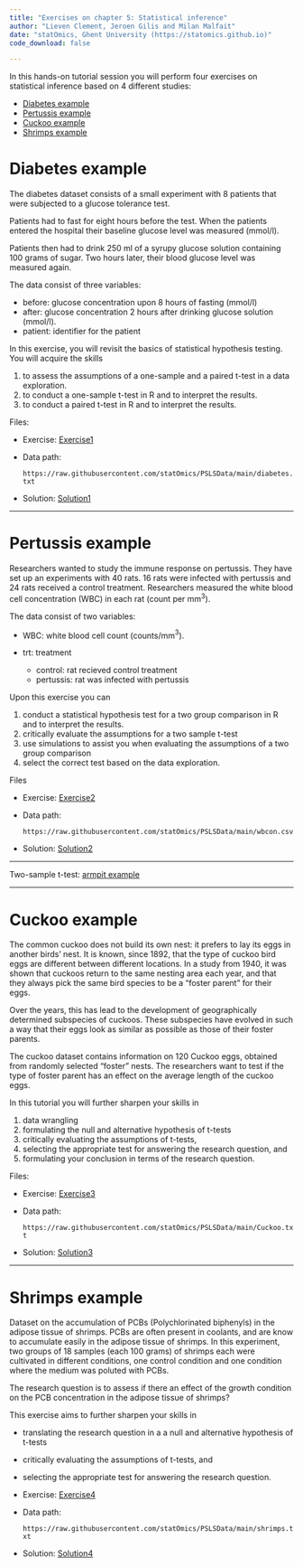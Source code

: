 ```yaml
---
title: "Exercises on chapter 5: Statistical inference"
author: "Lieven Clement, Jeroen Gilis and Milan Malfait"
date: "statOmics, Ghent University (https://statomics.github.io)"
code_download: false

---
```


In this hands-on tutorial session you will perform four exercises on statistical inference based on
4 different studies:

* [Diabetes example]
* [Pertussis example]
* [Cuckoo example]
* [Shrimps example]

# Diabetes example

The diabetes dataset consists of a small experiment with 8 patients
that were subjected to a glucose tolerance test.

Patients had to fast for eight hours before the test.
When the patients entered the hospital their baseline glucose level was measured (mmol/l).

Patients then  had to drink 250 ml of a syrupy glucose solution containing 100 grams of sugar.
Two hours later, their blood glucose level was measured again.

The data consist of three variables:

- before: glucose concentration upon 8 hours of fasting (mmol/l)
- after: glucose concentration 2 hours after drinking glucose solution (mmol/l).
- patient: identifier for the patient

In this exercise, you will revisit the basics of statistical  hypothesis testing. You will acquire the skills

1. to assess the assumptions of a one-sample and a paired t-test in a data exploration.
2. to conduct a one-sample t-test in R and to interpret the results.
3. to conduct a paired t-test in R and to interpret the results.


Files:

- Exercise: [Exercise1](./05_1_diabetes.html)
- Data path:

  `https://raw.githubusercontent.com/statOmics/PSLSData/main/diabetes.txt`

- Solution: [Solution1](./05_1_diabetes_sol.html)

---

# Pertussis example

Researchers wanted to study the immune response on pertussis.
They have set up an experiments with 40 rats.
16 rats were infected with pertussis and 24 rats received a control treatment.
Researchers measured the white blood cell concentration (WBC) in each rat (count per mm$^3$).

The data consist of two variables:

- WBC: white blood cell count (counts/mm$^3$).
- trt: treatment

    - control: rat recieved control treatment
    - pertussis: rat was infected with pertussis

Upon this exercise you can


1. conduct a statistical hypothesis test for a two group comparison in R and to interpret the results.
2. critically evaluate the assumptions for a two sample t-test
3. use simulations to assist you when evaluating the assumptions of a two group comparison
4. select the correct test based on the data exploration.


Files

- Exercise: [Exercise2](./05_2_pertussis.html)
- Data path:

  `https://raw.githubusercontent.com/statOmics/PSLSData/main/wbcon.csv`

- Solution: [Solution2](./05_2_pertussis_sol.html)

---

Two-sample t-test: [armpit example](05_armpit_example.html)

---

# Cuckoo example

The common cuckoo does not build its own nest: it prefers to lay its eggs in
another birds' nest. It is known, since 1892, that the type of cuckoo bird eggs
are different between different locations. In a study from 1940, it was shown
that cuckoos return to the same nesting area each year, and that they always
pick the same bird species to be a "foster parent" for their eggs.

Over the years, this has lead to the development of geographically determined
subspecies of cuckoos. These subspecies have evolved in such a way that their
eggs look as similar as possible as those of their foster parents.

The cuckoo dataset contains information on 120 Cuckoo eggs, obtained from
randomly selected "foster" nests. The researchers want to test if the type of
foster parent has an effect on the average length of the cuckoo eggs.

In this tutorial you will further sharpen your skills in

1. data wrangling
2. formulating the null and alternative hypothesis of t-tests
3. critically evaluating the assumptions of t-tests,
4. selecting the appropriate test for answering the research question, and
5. formulating your conclusion in terms of the research question.

Files:

- Exercise: [Exercise3](./05_3_cuckoo.html)
- Data path:

  `https://raw.githubusercontent.com/statOmics/PSLSData/main/Cuckoo.txt`

- Solution: [Solution3](./05_3_cuckoo_sol.html)

---

# Shrimps example

Dataset on the accumulation of PCBs (Polychlorinated biphenyls)
in the adipose tissue of shrimps. PCBs are often present in coolants, and are
know to accumulate easily in the adipose tissue of shrimps. In this experiment,
two groups of 18 samples (each 100 grams) of shrimps each were cultivated
in different conditions, one control condition and one condition
where the medium was poluted with PCBs.

The research question is to assess if there an effect of the growth condition on the PCB concentration in the adipose tissue of shrimps?

This exercise aims to further sharpen your skills in

- translating the research question in a a null and alternative hypothesis of t-tests
- critically evaluating the assumptions of t-tests, and
- selecting the appropriate test for answering the research question.

- Exercise: [Exercise4](./05_4_shrimps.html)
- Data path:

  `https://raw.githubusercontent.com/statOmics/PSLSData/main/shrimps.txt`

- Solution: [Solution4](./05_4_shrimps_sol.html)
